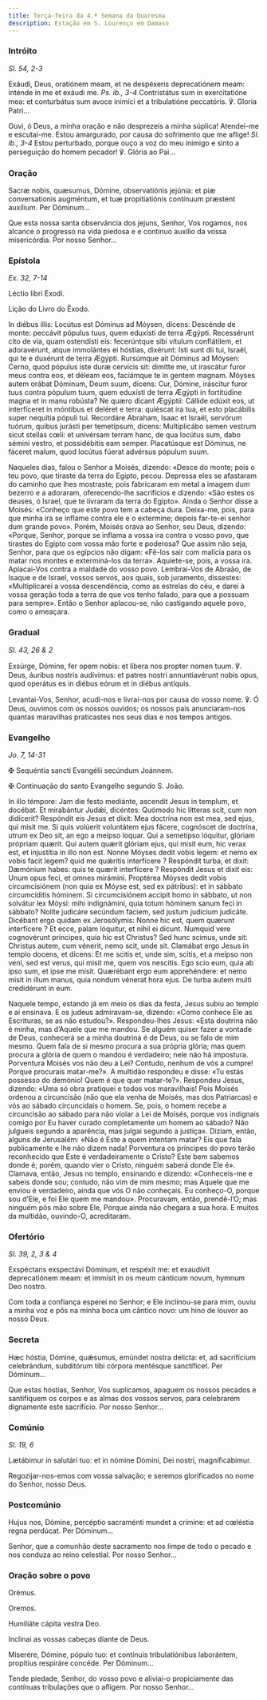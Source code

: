 ```yaml
---
title: Terça-feira da 4.ª Semana da Quaresma
description: Estação em S. Lourenço em Damaso
---
```


### Intróito

<em>Sl. 54, 2-3</em>

<div class="side-by-side not-content">

Exáudi, Deus, oratiónem meam, et ne despéxeris deprecatiónem meam: inténde in me et exáudi me. <em>Ps. ib., 3-4</em> Contristátus sum in exercitatióne mea: et conturbátus sum avoce inimíci et a tribulatióne peccatóris. ℣. Gloria Patri...

Ouvi, ó Deus, a minha oração e não desprezeis a minha súplica! Atendei-me e escutai-me. Estou amargurado, por causa do sofrimento que me aflige! <em>Sl. ib., 3-4</em> Estou perturbado, porque ouço a voz do meu inimigo e sinto a perseguição do homem pecador! ℣. Glória ao Pai...

</div>

### Oração

<div class="side-by-side not-content">

Sacræ nobis, quæsumus, Dómine, observatiónis jejúnia: et piæ conversationis augméntum, et tuæ propitiatiónis contínuum præstent auxílium. Per Dóminum...

Que esta nossa santa observância dos jejuns, Senhor, Vos rogamos, nos alcance o progresso na vida piedosa e e contínuo auxílio da vossa misericórdia. Por nosso Senhor...

</div>

### Epístola

<em>Ex. 32, 7-14</em>

<div class="side-by-side not-content">

Léctio libri Exodi.

Lição do Livro do Êxodo.

In diébus illis: Locútus est Dóminus ad Móysen, dicens: Descénde de monte: peccávit pópulus tuus, quem eduxísti de terra Ægýpti. Recessérunt cito de via, quam ostendísti eis: fecerúntque sibi vítulum conflátilem, et adoravérunt, atque immolántes ei hóstias, dixérunt: Isti sunt dii tui, Israël, qui te e duxérunt de terra Ægýpti. Rursúmque ait Dóminus ad Móysen: Cerno, quod pópulus iste duræ cervícis sit: dimítte me, ut irascátur furor meus contra eos, et déleam eos, faciámque te in gentem magnam. Móyses autem orábat Dóminum, Deum suum, dicens: Cur, Dómine, iráscitur furor tuus contra pópulum tuum, quem eduxísti de terra Ægýpti in fortitúdine magna et in manu robústa? Ne quæro dicant Ægýptii: Cállide edúxit eos, ut interfíceret in móntibus et deléret e terra: quiéscat ira tua, et esto placábilis super nequítia pópuli tui. Recordáre Abraham, Isaac et Israël, servórum tuórum, quibus jurásti per temetípsum, dicens: Multiplicábo semen vestrum sicut stellas cœli: et univérsam terram hanc, de qua locútus sum, dabo sémini vestro, et possidébitis eam semper. Placatúsque est Dóminus, ne fáceret malum, quod locútus fúerat advérsus pópulum suum.

Naqueles dias, falou o Senhor a Moisés, dizendo: «Desce do monte; pois o teu povo, que tiraste da terra do Egipto, pecou. Depressa eles se afastaram do caminho que lhes mostraste; pois fabricaram em metal a imagem dum bezerro e a adoraram, oferecendo-lhe sacrifícios e dizendo: «São estes os deuses, ó Israel, que te livraram da terra do Egipto». Ainda o Senhor disse a Moisés: «Conheço que este povo tem a cabeça dura. Deixa-me, pois, para que minha ira se inflame contra ele e o extermine; depois far-te-ei senhor dum grande povo». Porém, Moisés orava ao Senhor, seu Deus, dizendo: «Porque, Senhor, porque se inflama a vossa ira contra o vosso povo, que tirastes do Egipto com vossa mão forte e poderosa? Que assim não seja, Senhor, para que os egípcios não digam: «Fê-los sair com malícia para os matar nos montes e exterminá-los da terra». Aquiete-se, pois, a vossa ira. Aplacai-Vos contra a maldade do vosso povo. Lembrai-Vos de Abraão, de Isaque e de Israel, vossos servos, aos quais, sob juramento, dissestes: «Multiplicarei a vossa descendência, como as estrelas do céu, e darei à vossa geração toda a terra de que vos tenho falado, para que a possuam para sempre». Então o Senhor aplacou-se, não castigando aquele povo, como o ameaçara.

</div>

### Gradual

<em>Sl. 43, 26 & 2</em>

<div class="side-by-side not-content">

Exsúrge, Dómine, fer opem nobis: et líbera nos propter nomen tuum. ℣. Deus, áuribus nostris audívimus: et patres nostri annuntiavérunt nobis opus, quod operátus es in diébus eórum et in diébus antíquis.

Levantai-Vos, Senhor, acudi-nos e livrai-nos por causa do vosso nome. ℣. Ó Deus, ouvimos com os nossos ouvidos; os nossos pais anunciaram-nos quantas maravilhas praticastes nos seus dias e nos tempos antigos.

</div>

### Evangelho

<em>Jo. 7, 14-31</em>

<div class="side-by-side not-content">

<span class="cross text-red-500">✠</span> Sequéntia sancti Evangélii secúndum Joánnem.

<span class="cross text-red-500">✠</span> Continuação do santo Evangelho segundo S. João.

In illo témpore: Jam die festo mediánte, ascendit Jesus in templum, et docébat. Et mirabántur Judǽi, dicéntes: Quómodo hic lítteras scit, cum non didícerit? Respóndit eis Jesus et dixit: Mea doctrína non est mea, sed ejus, qui misit me. Si quis volúerit voluntátem ejus fácere, cognóscet de doctrína, utrum ex Deo sit, an ego a meípso loquar. Qui a semetípso lóquitur, glóriam própriam quærit. Qui autem quærit glóriam ejus, qui misit eum, hic verax est, et injustítia in illo non est. Nonne Móyses dedit vobis legem: et nemo ex vobis facit legem? quid me quǽritis interfícere ? Respóndit turba, et dixit: Dæmónium habes: quis te quærit interfícere ? Respóndit Jesus et dixit eis: Unum opus feci, et omnes mirámini. Proptérea Móyses dedit vobis circumcisiónem (non quia ex Móyse est, sed ex pátribus): et in sábbato circumcíditis hóminem. Si circumcisiónem accipit homo in sábbato, ut non solvátur lex Móysi: mihi indignámini, quia totum hóminem sanum feci in sábbato? Nolíte judicáre secúndum fáciem, sed justum judícium judicáte. Dicébant ergo quidam ex Jerosólymis: Nonne hic est, quem quærunt interfícere ? Et ecce, palam lóquitur, et nihil ei dicunt. Numquid vere cognovérunt príncipes, quia hic est Christus? Sed hunc scimus, unde sit: Christus autem, cum vénerit, nemo scit, unde sit. Clamábat ergo Jesus in templo docens, et dicens: Et me scitis et, unde sim, scitis, et a meípso non veni, sed est verus, qui misit me, quem vos nescítis. Ego scio eum, quia ab ipso sum, et ipse me misit. Quærébant ergo eum apprehéndere: et nemo misit in illum manus, quia nondum vénerat hora ejus. De turba autem multi credidérunt in eum.

Naquele tempo, estando já em meio os dias da festa, Jesus subiu ao templo e aí ensinava. E os judeus admiravam-se, dizendo: «Como conhece Ele as Escrituras, se as não estudou?». Respondeu-lhes Jesus: «Esta doutrina não é minha, mas d’Aquele que me mandou. Se alguém quiser fazer a vontade de Deus, conhecerá se a minha doutrina é de Deus, ou se falo de mim mesmo. Quem fala de si mesmo procura a sua própria glória; mas quem procura a glória de quem o mandou é verdadeiro; nele não há impostura. Porventura Moisés vos não deu a Lei? Contudo, nenhum de vós a cumpre! Porque procurais matar-me?». A multidão respondeu e disse: «Tu estás possesso do demónio! Quem é que quer matar-te?». Respondeu Jesus, dizendo: «Uma só obra pratiquei e todos vos maravilhais! Pois Moisés ordenou a circuncisão (não que ela venha de Moisés, mas dos Patriarcas) e vós ao sábado circuncidais o homem. Se, pois, o homem recebe a circuncisão ao sábado para não violar a Lei de Moisés, porque vos indignais comigo por Eu haver curado completamente um homem ao sábado? Não julgueis segundo a aparência, mas julgai segundo a justiça». Diziam, então, alguns de Jerusalém: «Não é Este a quem intentam matar? Eis que fala publicamente e lhe não dizem nada! Porventura os príncipes do povo terão reconhecido que Este é verdadeiramente o Cristo? Este bem sabemos donde é; porém, quando vier o Cristo, ninguém saberá donde Ele é». Clamava, então, Jesus no templo, ensinando e dizendo: «Conheceis-me e sabeis donde sou; contudo, não vim de mim mesmo; mas Aquele que me enviou é verdadeiro, ainda que vós O não conheçais. Eu conheço-O, porque sou d’Ele, e foi Ele quem me mandou». Procuravam, então, prendê-l’O; mas ninguém pôs mão sobre Ele, Porque ainda não chegara a sua hora. E muitos da multidão, ouvindo-O, acreditaram.

</div>

### Ofertório

<em>Sl. 39, 2, 3 & 4</em>

<div class="side-by-side not-content">

Exspéctans exspectávi Dóminum, et respéxit me: et exaudívit deprecatiónem meam: et immísit in os meum cánticum novum, hymnum Deo nostro.

Com toda a confiança esperei no Senhor; e Ele inclinou-se para mim, ouviu a minha voz e pôs na minha boca um cântico novo: um hino de louvor ao nosso Deus.

</div>

### Secreta

<div class="side-by-side not-content">

Hæc hóstia, Dómine, quǽsumus, emúndet nostra delicta: et, ad sacrifícium celebrándum, subditórum tibi córpora mentésque sanctíficet. Per Dóminum...

Que estas hóstias, Senhor, Vos suplicamos, apaguem os nossos pecados e santifiquem os corpos e as almas dos vossos servos, para celebrarem dignamente este sacrifício. Por nosso Senhor...

</div>

### Comúnio

<em>Sl. 19, 6</em>

<div class="side-by-side not-content">

Lætábimur in salutári tuo: et in nómine Dómini, Dei nostri, magnificábimur.

Regozijar-nos-emos com vossa salvação; e seremos glorificados no nome do Senhor, nosso Deus.

</div>

### Postcomúnio

<div class="side-by-side not-content">

Hujus nos, Dómine, percéptio sacraménti mundet a crímine: et ad cœléstia regna perdúcat. Per Dóminum...

Senhor, que a comunhão deste sacramento nos limpe de todo o pecado e nos conduza ao reino celestial. Por nosso Senhor...

</div>

### Oração sobre o povo

<div class="side-by-side not-content">

<span class="text-red-500 text-center">Orémus.</span>

<span class="text-red-500 text-center">Oremos.</span>

Humiliáte cápita vestra Deo.

Inclinai as vossas cabeças diante de Deus.

Miserére, Dómine, pópulo tuo: et contínuis tribulatiónibus laborántem, propítius respiráre concéde. Per Dóminum...

Tende piedade, Senhor, do vosso povo e aliviai-o propiciamente das contínuas tribulações que o afligem. Por nosso Senhor...

</div>
